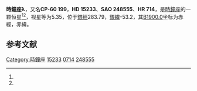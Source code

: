 {{Starbox begin
| name = 時鐘座λ
}}
{{Starbox observe
| epoch = [[J2000.0|J2000.0]]
| constell = [[時鐘座|時鐘座]]<ref name=SIMBAD>{{cite web
 | url=http://simbad.u-strasbg.fr/simbad/sim-id?Ident=HR+714
 | title=Pulsating variable Star
 | publisher=Centre de Données astronomiques de Strasbourg
 | work=SIMBAD
 | accessdate=2012-07-13
 | archive-date=2020-09-26
 | archive-url=https://web.archive.org/web/20200926112258/http://simbad.u-strasbg.fr/simbad/sim-id?Ident=HR+714
 | dead-url=no
 }}</ref><ref name=DATA>{{cite web
 | url=http://vizier.u-strasbg.fr/viz-bin/VizieR-5?-out.add=.&-source=5050&-corr=PK=HR&-out.max=9999&HR=714
 | title=VizieR Detailed Page
 | accessdate=2012-07-13
 | archive-date=2020-09-25
 | archive-url=https://web.archive.org/web/20200925011258/http://vizier.u-strasbg.fr/viz-bin/VizieR-5?-out.add=.&-source=5050&-corr=PK=HR&-out.max=9999&HR=714
 | dead-url=no
 }}</ref>
| 星官 = 
| ra = {{RA|2|24|53.9}}<ref name=SIMBAD /><ref name=DATA />
| dec = {{DEC|-60|18|43}}<ref name=SIMBAD /><ref name=DATA />
| appmag_v = 5.35<ref name=SIMBAD /><ref name=DATA />
}}
{{Starbox character
| class = F2III<ref name=SIMBAD /><ref name=DATA />
| b-v = 0.39<ref name=SIMBAD /><ref name=DATA />
| u-b = 0.06<ref name=SIMBAD /><ref name=DATA />
| r-i = <ref name=SIMBAD /><ref name=DATA />
| variable = 
}}
{{Starbox astrometry
| radial_v = 0.06
| prop_mo_ra = 6
| parallax = 0.023
| p_error = 
}}
{{Starbox catalog
| names =CP-60 199，[[SAO星表|SAO]] 248555，[[HD星表|HD]] 15233，[[HR星表|HR]] 714}}
{{Starbox reference |Simbad=HR+714}}
{{Starbox end}}

'''時鐘座λ'''，又名'''CP-60 199'''，'''HD 15233'''、'''SAO 248555'''、'''HR 714'''，是[[時鐘座|時鐘座]]的一颗恒星<ref name=SIMBAD /><ref name=DATA />，视星等为5.35，位于[[銀道座標系|銀經]]283.79，[[銀道座標系|銀緯]]-53.2，其[[B1900.0|B1900.0]]坐标为赤經{{RA|2|22|6.1}}，赤緯{{DEC|-60|-53.2|35}}。

== 参考文献 ==
{{reflist}}

{{star-stub}}

{{時鐘座恒星}}
[[Category:時鐘座|Category:時鐘座]]
[[Category:HD和HDE天體|15233]]
[[Category:HR天體|0714]]
[[Category:SAO天體|248555]]